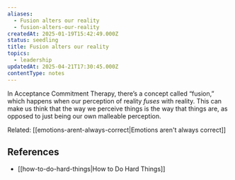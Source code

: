 ```yaml
---
aliases:
  - Fusion alters our reality
  - fusion-alters-our-reality
createdAt: 2025-01-19T15:42:49.000Z
status: seedling
title: Fusion alters our reality
topics:
  - leadership
updatedAt: 2025-04-21T17:30:45.000Z
contentType: notes
---
```

In Acceptance Commitment Therapy, there’s a concept called “fusion,” which happens when our perception of reality _fuses_ with reality. This can make us think that the way we perceive things is the way that things are, as opposed to just being our own malleable perception.

Related: [[emotions-arent-always-correct|Emotions aren't always correct]]

## References

- [[how-to-do-hard-things|How to Do Hard Things]]
